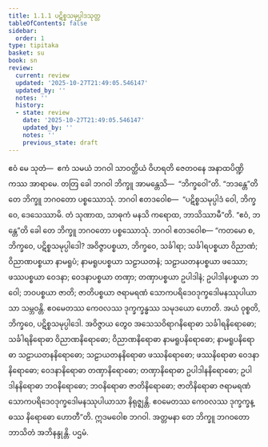 ```yaml
---
title: 1.1.1 ပဋိစ္စသမုပ္ပါဒသုတ္တ
tableOfContents: false
sidebar:
  order: 1
type: tipitaka
basket: su
book: sn
review:
  current: review
  updated: '2025-10-27T21:49:05.546147'
  updated_by: ''
  notes: ''
  history:
  - state: review
    date: '2025-10-27T21:49:05.546147'
    updated_by: ''
    notes: ''
    previous_state: draft
---
```



<ReviewStatus review={frontmatter.review} showDetails={true} />

<HypothesisAnnotation frontmatter={frontmatter} />

<DynamicBreadcrumb />

<Division number="1" book="sn" e="ch" v="18" p="279">

<Paragraph number="2" book="sn">
ဧဝံ မေ သုတံ—  ဧကံ သမယံ ဘဂဝါ သာဝတ္ထိယံ ဝိဟရတိ ဇေတဝနေ အနာထပိဏ္ဍိကဿ အာရာမေ. တတြ ခေါ ဘဂဝါ ဘိက္ခူ အာမန္တေသိ—  “ဘိက္ခဝေါ”တိ. “ဘဒန္တေ”တိ တေ ဘိက္ခူ ဘဂဝတော ပစ္စဿောသုံ. ဘဂဝါ ဧတဒဝေါစ—  “ပဋိစ္စသမုပ္ပါဒံ ဝေါ, ဘိက္ခဝေ, ဒေသေဿာမိ. တံ သုဏာထ, သာဓုကံ မနသိ ကရောထ, ဘာသိဿာမီ”တိ. “ဧဝံ, ဘန္တေ”တိ ခေါ တေ ဘိက္ခူ ဘဂဝတော ပစ္စဿောသုံ. ဘဂဝါ ဧတဒဝေါစ—
</Paragraph>

<Paragraph number="3" book="sn">
“ကတမော စ, ဘိက္ခဝေ, ပဋိစ္စသမုပ္ပါဒေါ? အဝိဇ္ဇာပစ္စယာ, ဘိက္ခဝေ, သင်္ခါရာ; သင်္ခါရပစ္စယာ ဝိညာဏံ; ဝိညာဏပစ္စယာ နာမရူပံ; နာမရူပပစ္စယာ သဠာယတနံ; သဠာယတနပစ္စယာ ဖဿော; ဖဿပစ္စယာ ဝေဒနာ; ဝေဒနာပစ္စယာ တဏှာ; တဏှာပစ္စယာ ဥပါဒါနံ; ဥပါဒါနပစ္စယာ ဘဝေါ; ဘဝပစ္စယာ ဇာတိ; ဇာတိပစ္စယာ ဇရာမရဏံ သောကပရိဒေဝဒုက္ခဒေါမနဿုပါယာသာ သမ္ဘဝန္တိ. ဧဝမေတဿ ကေဝလဿ ဒုက္ခက္ခန္ဓဿ သမုဒယော ဟောတိ. အယံ ဝုစ္စတိ, ဘိက္ခဝေ, ပဋိစ္စသမုပ္ပါဒေါ.
</Paragraph>

<Paragraph number="4" book="sn">
အဝိဇ္ဇာယ တွေဝ အသေသဝိရာဂနိရောဓာ သင်္ခါရနိရောဓော; သင်္ခါရနိရောဓာ ဝိညာဏနိရောဓော; ဝိညာဏနိရောဓာ နာမရူပနိရောဓော; နာမရူပနိရောဓာ သဠာယတနနိရောဓော; သဠာယတနနိရောဓာ ဖဿနိရောဓော; ဖဿနိရောဓာ ဝေဒနာနိရောဓော; ဝေဒနာနိရောဓာ တဏှာနိရောဓော; တဏှာနိရောဓာ ဥပါဒါနနိရောဓော; ဥပါဒါနနိရောဓာ ဘဝနိရောဓော; ဘဝနိရောဓာ ဇာတိနိရောဓော; ဇာတိနိရောဓာ ဇရာမရဏံ သောကပရိဒေဝဒုက္ခဒေါမနဿုပါယာသာ နိရုဇ္ဈန္တိ. ဧဝမေတဿ ကေဝလဿ ဒုက္ခက္ခန္ဓဿ နိရောဓော ဟောတီ”တိ. ဣဒမဝေါစ ဘဂဝါ. အတ္တမနာ တေ ဘိက္ခူ ဘဂဝတော ဘာသိတံ အဘိနန္ဒုန္တိ.

</Paragraph>
</Division>

<Paragraph number="5" type="center" book="sn">
ပဌမံ.
</Paragraph>